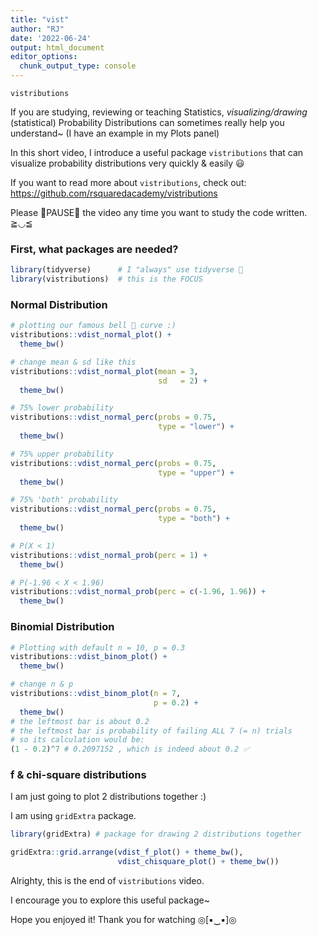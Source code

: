 ```yaml
---
title: "vist"
author: "RJ"
date: '2022-06-24'
output: html_document
editor_options: 
  chunk_output_type: console
---
```


`vistributions`

If you are studying, reviewing or teaching Statistics, *visualizing/drawing* (statistical) Probability Distributions can sometimes really help you understand\~ (I have an example in my Plots panel)

In this short video, I introduce a useful package `vistributions` that can visualize probability distributions very quickly & easily 😃

If you want to read more about `vistributions`, check out: <https://github.com/rsquaredacademy/vistributions>

Please 🌟PAUSE🌟 the video any time you want to study the code written. ≧◡≦

### First, what packages are needed?

```r
library(tidyverse)      # I "always" use tidyverse 🚀
library(vistributions)  # this is the FOCUS 
```

### Normal Distribution

```r
# plotting our famous bell 🔔 curve :) 
vistributions::vdist_normal_plot() +
  theme_bw()

# change mean & sd like this
vistributions::vdist_normal_plot(mean = 3, 
                                 sd   = 2) +
  theme_bw()

# 75% lower probability
vistributions::vdist_normal_perc(probs = 0.75,
                                 type = "lower") + 
  theme_bw()

# 75% upper probability
vistributions::vdist_normal_perc(probs = 0.75,
                                 type = "upper") +
  theme_bw()

# 75% 'both' probability
vistributions::vdist_normal_perc(probs = 0.75,
                                 type = "both") +
  theme_bw()

# P(X < 1)
vistributions::vdist_normal_prob(perc = 1) +
  theme_bw()

# P(-1.96 < X < 1.96)
vistributions::vdist_normal_prob(perc = c(-1.96, 1.96)) +
  theme_bw()
```

### Binomial Distribution

```r
# Plotting with default n = 10, p = 0.3
vistributions::vdist_binom_plot() +
  theme_bw()

# change n & p 
vistributions::vdist_binom_plot(n = 7,
                                p = 0.2) +
  theme_bw()
# the leftmost bar is about 0.2
# the leftmost bar is probability of failing ALL 7 (= n) trials
# so its calculation would be:
(1 - 0.2)^7 # 0.2097152 , which is indeed about 0.2 ✅
```

### f & chi-square distributions

I am just going to plot 2 distributions together :)

I am using `gridExtra` package.

```r
library(gridExtra) # package for drawing 2 distributions together

gridExtra::grid.arrange(vdist_f_plot() + theme_bw(),
                        vdist_chisquare_plot() + theme_bw())
```

Alrighty, this is the end of `vistributions` video.

I encourage you to explore this useful package\~

Hope you enjoyed it! Thank you for watching ◎[▪‿▪]◎
